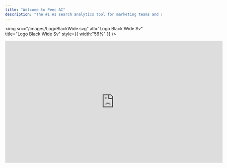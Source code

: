```yaml
---
title: "Welcome to Peec AI"
description: "The #1 AI search analytics tool for marketing teams and agencies."
---
```


<img
  src="/images/LogoBlackWide.svg"
  alt="Logo Black Wide Sv"
  title="Logo Black Wide Sv"
  style={{ width:"56%" }}
/>

<iframe width="700" height="393.75" src="https://www.youtube.com/embed/AR4gE1gr-TU?si=YRSc8JXrSQiYDyhK" title="YouTube video player" frameborder="0" allow="accelerometer; autoplay; clipboard-write; encrypted-media; gyroscope; picture-in-picture; web-share" referrerpolicy="strict-origin-when-cross-origin" allowfullscreen />

# Intro to Peec AI

Your audience isn't just using Google anymore. They're asking ChatGPT or Claude for product recommendations, using Perplexity for research, getting answers from Grok, and using AI overviews to learn about topics and compare options.

People are having conversations with AI instead of searching with keywords. This means visibility works differently now.

**Peec AI shows you how your brand appears in AI search.**

## What Peec AI does

We track whether your brand appears when people ask AI tools questions about your industry, products, or the problems you solve.

Peec AI works for any business wanting to understand their AI search presence. Individual companies tracking their own visibility or agencies monitoring multiple clients.

Visibility happens in two ways:

- **Brand mentions:** your company is named in AI responses
- **Source citations:** your content is used or referenced, even without naming your brand

We run your prompts daily across multiple AI models. This gives you reliable data on how often you appear compared to competitors.

## How Peec AI helps

- **Track AI visibility:** See when you're mentioned in relevant conversations across different AI models.
- **Monitor competitors:** Understand who else appears in your space and how often.
- **Find citation opportunities:** Discover which sources AI models trust and reference.
- **Spot content gaps:** Identify when you're cited as a source but not mentioned as a brand.
- **Track trends over time:** Monitor how your visibility changes as AI models evolve.
- **Make data-driven decisions:** Use probability-based insights for your strategy.
- **Understand AI behavior:** Learn which content types and sources perform best.
- **Optimize your approach:** Focus efforts on prompts and topics that matter most.